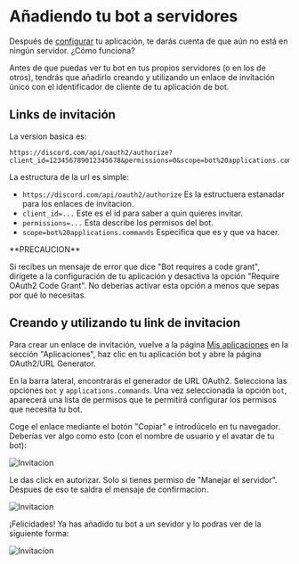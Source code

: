 
# Añadiendo tu bot a servidores

Después de [configurar](/configuracion) tu aplicación, te darás cuenta de que aún no está en ningún servidor. ¿Cómo funciona?

Antes de que puedas ver tu bot en tus propios servidores (o en los de otros), tendrás que añadirlo creando y utilizando un enlace de invitación único con el identificador de cliente de tu aplicación de bot.

## Links de invitación

La version basica es:

```
https://discord.com/api/oauth2/authorize?client_id=123456789012345678&permissions=0&scope=bot%20applications.commands
```

La estructura de la url es simple:

- ` https://discord.com/api/oauth2/authorize ` Es la estructuera estanadar para los enlaces de invitacion.
- ` client_id=... ` Este es el id para saber a quin quieres invitar.
- ` permissions=... ` Esta describe los permisos del bot.
- ` scope=bot%20applications.commands ` Especifica que es y que va hacer.

<Callout type="warning" emoji="⚠️">
  **PRECAUCION**

  Si recibes un mensaje de error que dice "Bot requires a code grant", dirígete a la configuración de tu aplicación y desactiva la opción "Require OAuth2 Code Grant". No deberías activar esta opción a menos que sepas por qué lo necesitas.
</Callout>

## Creando y utilizando tu link de invitacion

Para crear un enlace de invitación, vuelve a la página [Mis aplicaciones](https://discord.com/developers/applications/me) en la sección "Aplicaciones", haz clic en tu aplicación bot y abre la página OAuth2/URL Generator.

En la barra lateral, encontrarás el generador de URL OAuth2. Selecciona las opciones ` bot ` y ` applications.commands `. Una vez seleccionada la opción ` bot `, aparecerá una lista de permisos que te permitirá configurar los permisos que necesita tu bot.

Coge el enlace mediante el botón "Copiar" e introdúcelo en tu navegador. Deberías ver algo como esto (con el nombre de usuario y el avatar de tu bot):

![Invitacion](../public/imagenes/invitacion.png)

Le das click en autorizar. Solo si tienes permiso de "Manejar el servidor". Despues de eso te saldra el mensaje de confirmacion.

![Invitacion](../public/imagenes/invitacionautorizada.png)

¡Felicidades! Ya has añadido tu bot a un sevidor y lo podras ver de la siguiente forma:

![Invitacion](../public/imagenes/invitacionaceptada.png)
